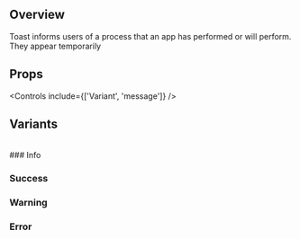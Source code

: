 
<Meta title='Components/Atomic/Spinner' of={ToastStories} />

## Overview

Toast informs users of a process that an app has performed or will perform. They appear temporarily

<Canvas>
  <Story of={ToastStories.Error} />
</Canvas>

## Props

<Controls include={['Variant', 'message']} />

## Variants

<br />
### Info
<Canvas>
  <Story of={ToastStories.Info} />
</Canvas>

### Success

<Canvas>
  <Story of={ToastStories.Success} />
</Canvas>

### Warning

<Canvas>
  <Story of={ToastStories.Waring} />
</Canvas>

### Error

<Canvas>
  <Story of={ToastStories.Error} />
</Canvas>
